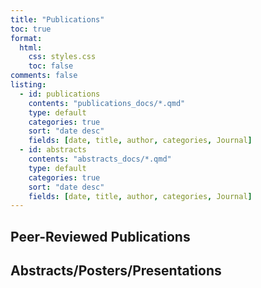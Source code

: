 ```yaml
---
title: "Publications" 
toc: true
format:
  html:
    css: styles.css
    toc: false
comments: false
listing: 
  - id: publications
    contents: "publications_docs/*.qmd"
    type: default
    categories: true
    sort: "date desc"
    fields: [date, title, author, categories, Journal] 
  - id: abstracts
    contents: "abstracts_docs/*.qmd"
    type: default
    categories: true
    sort: "date desc"
    fields: [date, title, author, categories, Journal] 
---
```


## Peer-Reviewed Publications

:::{#publications}
:::

## Abstracts/Posters/Presentations

:::{#abstracts}
:::

<!-- ::: {.grid .custom-grid} -->

<!-- ::: {.g-col-6} -->
<!-- ::: {.callout-note appearance="minimal" .custom-callout icon=false } -->
<!-- ## Publication -->

<!-- ::: -->
<!-- ::: -->

<!-- ::: {.g-col-6} -->
<!-- ::: {.callout-caution appearance="minimal" .custom-callout icon=false } -->
<!-- ## Abstract/Poster -->
<!-- ::: -->

<!-- ::: -->

<!-- ::: -->



<!-- ## 2024  -->

<!-- ::: {.callout-note appearance="minimal" .custom-callout icon=false collapse="false"} -->
<!-- ## A model-informed clinical trial simulation tool with a graphical user interface for Duchenne muscular dystrophy -->

<!-- Journal: CPT: Pharmacometrics & Systems Pharmacology   -->
<!-- Publication Date: 2024-10-03   -->
<!-- DOI: [10.1002/psp4.13246](https://doi.org/10.1002/psp4.13246){target="_blank"}     -->
<!-- Authors: Kim J, Morales JF, Kang S, <u>Klose M</u>, Willcocks RJ, Daniels MJ, Belfiore-Oshan R, Walter GA, Rooney WD, Vandenborne K, Kim S.   -->
<!-- ::: -->

<!-- ::: {.callout-note appearance="minimal" .custom-callout icon=false collapse="false"} -->
<!-- ## Type 1 diabetes prevention clinical trial simulator: Case reports of model-informed drug development tool -->

<!-- Journal: CPT: Pharmacometrics & Systems Pharmacology   -->
<!-- Publication Date: 2024-07-03   -->
<!-- DOI: [10.1002/psp4.13193](https://doi.org/10.1002/psp4.13193){target="_blank"}     -->
<!-- Authors: Morales JF, <u>Klose M</u>, Hoffert Y, Podichetty JT, Burton J, Schmidt S, Romero K, O'Doherty I, Martin F, Campbell-Thompson M, Haller MJ, Atkinson MA, Kim S.   -->
<!-- ::: -->


<!-- ::: {.callout-note appearance="minimal" .custom-callout icon=false collapse="false"} -->
<!-- ## Population pharmacokinetics of TLD-1, a novel liposomal doxorubicin, in a phase I trial -->

<!-- Journal: Cancer Chemother Pharmacol   -->
<!-- Publication Date: 2024-09   -->
<!-- DOI: [10.1007/s00280-024-04679-z](https://doi.org/10.1007/s00280-024-04679-z){target="_blank"}     -->
<!-- Authors: Mc Laughlin AM, Hess D, Michelet R, Colombo I, Haefliger S, Bastian S, Rabaglio M, Schwitter M, Fischer S, Eckhardt K, Hayoz S, Kopp C, <u>Klose M</u>, Sessa C, Stathis A, Halbherr S, Huisinga W, Joerger M, Kloft C.   -->
<!-- ::: -->


<!-- ::: {.callout-caution  appearance="minimal" .custom-callout icon=false collapse="false"} -->
<!-- ## Machine learning-driven flattening of model priors: A comparative simulation study across multiple compounds -->

<!-- Event: PAGE (2024)  -->
<!-- Publication Date: 2024-06-26    -->
<!-- Link: [https://www.page-meeting.org/default.asp?abstract=10858](https://www.page-meeting.org/default.asp?abstract=10858){target="_blank"}   -->
<!-- Authors: <u>Klose M</u>, Thoma F, Kovar L, Huisinga W, Michelet R, Kloft C.    -->
<!-- ::: -->


<!-- ::: {.callout-note appearance="minimal" .custom-callout icon=false collapse="false"} -->
<!-- ## TLD-1, a novel liposomal doxorubicin, in patients with advanced solid tumors: Dose escalation and expansion part of a multicenter open-label phase I trial (SAKK 65/16) -->

<!-- Journal: European Journal of Cancer   -->
<!-- Publication Date: 2024-04   -->
<!-- DOI: [10.1016/j.ejca.2024.113588](https://doi.org/10.1016/j.ejca.2024.113588){target="_blank"}     -->
<!-- Authors: Colombo I, Koster KL, Holer L, Haefliger S, Rabaglio M, Bastian S, Schwitter M, Eckhardt K, Hayoz S, Mc Laughlin AM, Kloft C, <u>Klose M</u>, Halbherr S, Baumgartner C, Sessa C, Stathis A, Hess D, Joerger M.   -->
<!-- ::: -->



<!-- ::: {.callout-note appearance="minimal" .custom-callout icon=false collapse="false"} -->
<!-- ## Exploring the impact of CYP2D6 and UGT2B7 gene-drug interactions, and CYP-mediated DDI on oxycodone and oxymorphone pharmacokinetics using physiologically-based pharmacokinetic modeling and simulation -->

<!-- Journal: Eur J Pharm Sci   -->
<!-- Publication Date: 2024-03-01   -->
<!-- DOI: [10.1016/j.ejps.2023.106689](https://doi.org/10.1016/j.ejps.2023.106689){target="_blank"}     -->
<!-- Authors: <u>Klose M</u>, Cristofoletti R, Silva CM, Mangal N, Turgeon J, Michaud V, Lesko LJ, Schmidt S.   -->
<!-- ::: -->


<!-- ## 2022 -->

<!-- ::: {.callout-caution  appearance="minimal" .custom-callout icon=false collapse="false"} -->
<!-- ## The Impact of UGT2B7 and CYP2D6 Gene-Drug- and CYP-mediated Drug-Drug-Interactions on Oxycodone and Oxymorphone Pharmacokinetics using PBPK Modelling. -->

<!-- Event: ACoP13 (2022)   -->
<!-- Publication Date: 2022    -->
<!-- Link: [www.go-acop.org/?abstract=413](https:go-acop.org/?abstract=413){target="_blank"}   -->
<!-- Authors: <u>Klose M</u>, Schmidt S, Cristofoletti R.    -->
<!-- ::: -->


<!-- ## 2021 -->


<!-- ::: {.callout-note appearance="minimal" .custom-callout icon=false collapse="false"} -->
<!-- ## Evaluation of the MeroRisk Calculator, A User-Friendly Tool to Predict the Risk of Meropenem Target Non-Attainment in Critically Ill Patients -->

<!-- Journal: Antibiotics (Basel)   -->
<!-- Publication Date: 2021-04-20   -->
<!-- DOI: [10.3390/antibiotics10040468](https://doi.org/10.3390/antibiotics10040468){target="_blank"}     -->
<!-- Authors: Liebchen U, <u>Klose M</u>, Paal M, Vogeser M, Zoller M, Schroeder I, Schmitt L, Huisinga W, Michelet R, Zander J, Scharf C, Weinelt FA, Kloft C.   -->
<!-- ::: -->

<!-- ::: {.callout-caution  appearance="minimal" .custom-callout icon=false collapse="false"} -->
<!-- ## Using microdose-based activity measurement to individualise dosing of cytochrome P450 metabolised drugs: a case study with yohimbine and tamoxifen. -->

<!-- Event: PAGE (2021)  -->
<!-- Publication Date: 2021    -->
<!-- Link: [https://www.page-meeting.org/default.asp?abstract=9807](https://www.page-meeting.org/default.asp?abstract=9807){target="_blank"}   -->
<!-- Authors: Michelet R, Weinelt FA, <u>Klose M</u>, Mc Laughlin AM, Kluwe F, Montefusco-Pereira C, Van Dyk M, Vay M, Huisinga W, Kloft C, Mikus G.    -->
<!-- ::: -->



